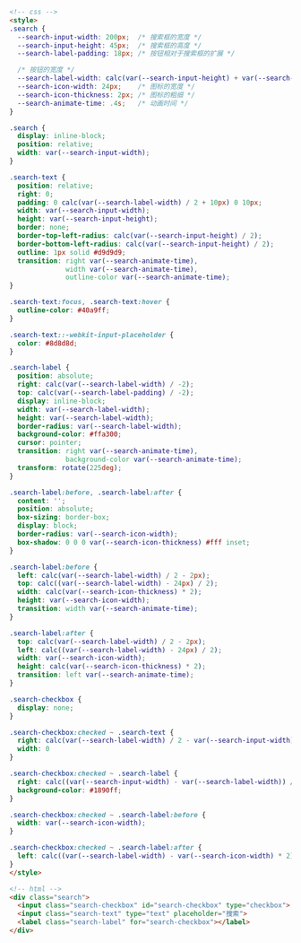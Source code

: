 ```html
<!-- css -->
<style>
.search {
  --search-input-width: 200px;  /* 搜索框的宽度 */
  --search-input-height: 45px;  /* 搜索框的高度 */
  --search-label-padding: 18px; /* 按钮相对于搜索框的扩展 */

  /* 按钮的宽度 */
  --search-label-width: calc(var(--search-input-height) + var(--search-label-padding));
  --search-icon-width: 24px;    /* 图标的宽度 */
  --search-icon-thickness: 2px; /* 图标的粗细 */
  --search-animate-time: .4s;   /* 动画时间 */
}

.search {
  display: inline-block;
  position: relative;
  width: var(--search-input-width);
}

.search-text {
  position: relative;
  right: 0;
  padding: 0 calc(var(--search-label-width) / 2 + 10px) 0 10px;
  width: var(--search-input-width);
  height: var(--search-input-height);
  border: none;
  border-top-left-radius: calc(var(--search-input-height) / 2);
  border-bottom-left-radius: calc(var(--search-input-height) / 2);
  outline: 1px solid #d9d9d9;
  transition: right var(--search-animate-time),
              width var(--search-animate-time),
              outline-color var(--search-animate-time);
}

.search-text:focus, .search-text:hover {
  outline-color: #40a9ff;
}

.search-text::-webkit-input-placeholder {
  color: #8d8d8d;
}

.search-label {
  position: absolute;
  right: calc(var(--search-label-width) / -2);
  top: calc(var(--search-label-padding) / -2);
  display: inline-block;
  width: var(--search-label-width);
  height: var(--search-label-width);
  border-radius: var(--search-label-width);
  background-color: #ffa300;
  cursor: pointer;
  transition: right var(--search-animate-time),
              background-color var(--search-animate-time);
  transform: rotate(225deg);
}

.search-label:before, .search-label:after {
  content: '';
  position: absolute;
  box-sizing: border-box;
  display: block;
  border-radius: var(--search-icon-width);
  box-shadow: 0 0 0 var(--search-icon-thickness) #fff inset;
}

.search-label:before {
  left: calc(var(--search-label-width) / 2 - 2px);
  top: calc((var(--search-label-width) - 24px) / 2);
  width: calc(var(--search-icon-thickness) * 2);
  height: var(--search-icon-width);
  transition: width var(--search-animate-time);
}

.search-label:after {
  top: calc(var(--search-label-width) / 2 - 2px);
  left: calc((var(--search-label-width) - 24px) / 2);
  width: var(--search-icon-width);
  height: calc(var(--search-icon-thickness) * 2);
  transition: left var(--search-animate-time);
}

.search-checkbox {
  display: none;
}

.search-checkbox:checked ~ .search-text {
  right: calc(var(--search-label-width) / 2 - var(--search-input-width) / 2 - 1px);
  width: 0
}

.search-checkbox:checked ~ .search-label {
  right: calc((var(--search-input-width) - var(--search-label-width)) / 2);
  background-color: #1890ff;
}

.search-checkbox:checked ~ .search-label:before {
  width: var(--search-icon-width);
}

.search-checkbox:checked ~ .search-label:after {
  left: calc((var(--search-label-width) - var(--search-icon-width) * 2) / 2);
}
</style>

<!-- html -->
<div class="search">
  <input class="search-checkbox" id="search-checkbox" type="checkbox">
  <input class="search-text" type="text" placeholder="搜索">
  <label class="search-label" for="search-checkbox"></label>
</div>
```